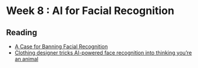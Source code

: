 # Week 8 : AI for Facial Recognition


## Reading

- [A Case for Banning Facial Recognition](https://www.nytimes.com/2020/06/09/technology/facial-recognition-software.html)
- [Clothing designer tricks AI-powered face recognition into thinking you’re an animal](https://nypost.com/2023/01/25/clothing-designer-tricks-ai-powered-face-recognition/)
